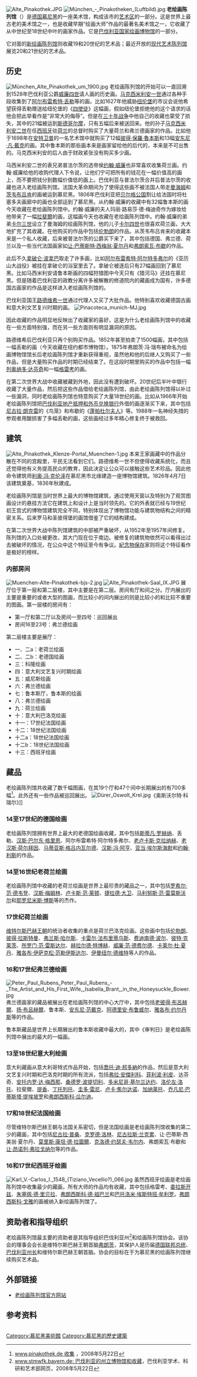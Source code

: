 {{noteTA|G1=德国地名}}
[[File:Alte_Pinakothek.JPG|thumb]]
[[File:München_-_Pinakotheken_(Luftbild).jpg|thumb]]
'''老绘画陈列馆'''（'''{{lang|de|Alte Pinakothek}}'''）是[[德国|德国]][[慕尼黑|慕尼黑]]的一座美术馆，构成该市的[[艺术区|艺术区]]的一部分。这是世界上最古老的美术馆之一，也是收藏早期“绘画大师”作品的最著名美术馆之一，它收藏了从中世纪至18世纪中叶的画家作品。它是[[巴伐利亚国家绘画博物馆|巴伐利亚国家绘画博物馆]]的一部分。

它对面的[[新绘画陈列馆|新绘画陈列馆]]则收藏19和20世纪的艺术品；最近开放的[[现代艺术陈列馆|现代艺术陈列馆]]展览20和21世纪的艺术品。

== 历史 ==
[[File:München_Alte_Pinakothek_um_1900.jpg|thumb]]
老绘画陈列馆的开始可以一直回溯到1528年巴伐利亚公爵[[威廉四世_(巴伐利亚)|威廉四世]]请人画的历史画。[[马克西米利安一世_(巴伐利亚)|马克西米利安一世]]通过各种手段收集到了[[阿尔布雷希特·丢勒|阿尔布雷希特·丢勒]]等的画。比如1627年他威胁[[纽伦堡|纽伦堡]]的市议会说他希望获得丢勒赠送给纽伦堡的《[[四使徒|四使徒]]》这幅画，假如纽伦堡拒绝他的这个请求的话他会把此举看作是“非常大的侮辱”。但是在[[三十年战争|三十年战争]]中他自己的收藏也蒙受了损失，其中的21幅被运到[[斯德哥尔摩|斯德哥尔摩]]，只有五幅后来被送回来。他的孙子[[马克西米利安二世_(巴伐利亚选侯)|马克西米利安二世]]在任[[西班牙|西班牙]]驻[[荷兰|荷兰]]的总督时购买了大量荷兰和弗兰德画家的作品。比如他于1698年在[[安特卫普|安特卫普]]的一名艺术馆中就购买了12幅[[彼得·保羅·魯本斯|彼得·保羅·魯本斯]]和13幅[[安东尼·凡·戴克|安东尼·凡·戴克]]的画。其中鲁本斯的那些画本来是画家留给他的后代的，本来是不可出售的。马克西米利安的后人由于财政紧张没有购买多少画。

马西米利安二世的表兄弟普法尔茨的选帝侯[[约翰·威廉_(普法尔茨)|约翰·威廉]]也非常喜欢收集荷兰画。约翰·威廉给他的收购代理人下令说，让他们宁可把所有的钱花在一幅价值高的画上，而不要把钱分到数幅价值低的画上。巴伐利亚与普法尔茨合并后普法尔茨的收藏也进入老绘画陈列馆。法国大革命期间为了使得这些画不被法国人带走[[曼海姆|曼海姆]]和[[茨韦布吕肯|茨韦布吕肯]]的画被运到慕尼黑。1806年巴伐利亚把[[贝尔格公国|贝尔格公国]]割让给法国时将杜塞多夫画廊中的画也全部运到了慕尼黑。从约翰·威廉的收藏中有32幅鲁本斯的画今天收藏在老绘画陈列馆中。约翰·威廉的夫人玛丽·路易莎·德·梅迪奇作为嫁妆给他带来了一幅[[拉斐爾|拉斐爾]]的画，这幅画今天也收藏在老绘画陈列馆中。约翰·威廉的弟弟[[卡尔三世_(普法尔茨)|卡尔三世]]设立了曼海姆的绘画陈列馆，他的儿子[[卡尔四世_(普法尔茨)|卡尔四世]]也很喜欢荷兰画，大大地扩充了其收藏。在他购买的作品中包括[[伦勃朗|伦勃朗]]的作品。从茨韦布吕肯来的收藏本来是一个私人收藏，后来被普法尔茨的公爵买下来了，其中包括德国、弗兰德、荷兰以及一些当代法国画家如[[让·巴蒂斯特·西梅翁·夏尔丹|让·巴蒂斯特·西梅翁·夏尔丹]]和[[弗朗索瓦·布歇|弗朗索瓦·布歇]]的作品。

此后不久[[拿破仑·波拿巴|拿破仑·波拿巴]]取走了许多画，比如[[阿尔布雷希特·阿尔特多弗尔|阿尔布雷希特·阿尔特多弗尔]]的《亚历山大战役》被挂在拿破仑的浴室里去了。拿破仑被逐后只有27幅画回到了慕尼黑。比如马西米利安请鲁本斯画的四幅狩猎图中今天只有《猎河马》还挂在慕尼黑。但是随着巴伐利亚的政教分离许多被解散的修道院内的藏画成为国有，许多德国古画家的作品是这样进入老绘画陈列馆的。

巴伐利亚国王[[路德维希一世_(巴伐利亚)|路德维希一世]]通过代理人又买了大批作品。他特别喜欢收藏德国古画和意大利文艺复兴时期的画。
[[File:Pinacoteca_munich-MJ.jpg|thumb]]

因此收藏的作品明显地反映出了收藏家的喜好，这是为什么老绘画陈列馆中的收藏在一些方面特别强，而在另一些方面则有明显漏洞的原因。

路德维希后巴伐利亚只再个别购买作品。1852年甚至拍卖了1500幅画，其中包括一幅丢勒的画（今天收藏在纽约都市博物馆）。1875年弗朗茨·冯·瑞布被命名为绘画博物馆馆长后老绘画陈列馆才重新获得重视，虽然他和他的后继人又购买了一些作品，但是大量购买作品的时期已经结束了。在这段时期里购买的作品中包括一幅[[列奥纳多·达芬奇|列奥纳多·达芬奇]]和一幅[[格雷考|格雷考]]的画。

在第二次世界大战中收藏被藏到外地，因此没有遭到破坏。20世纪后半叶中银行收藏了大量作品，然后把这些作品借给老绘画陈列馆，由此老绘画陈列馆得以补过一些漏洞，同时老绘画陈列馆也特意购买了大量18世纪的画。比如从1966年开始老绘画陈列馆把[[巴伐利亚地产抵押和外币兑换银行|巴伐利亚地产抵押和外币兑换银行]]外借的画逐渐买下来，其中包括[[尼古拉·朗克雷|尼古拉·朗克雷]]的《鸟笼》和布歇的《[[蓬帕杜尔夫人|蓬帕杜尔夫人]]》等。1988年一名神经失措的参观者用酸损害了多幅丢勒的画，这些画经过多年精心修复终于被救回。

== 建筑 ==
[[File:Alte_Pinakothek_Klenze-Portal_Muenchen-1.jpg|thumb]]
本来王家画藏中的作品分散在不同的宫殿里，平民无法看到它们。路德维希一世不但使得收藏系统化，而且还觉得他有义务提高民众的教育，因此决定让公众可以接触这些艺术珍品。因此他命令建筑师[[利奥·冯·克伦泽|利奥·冯·克伦泽]]在慕尼黑市北缘建造一座博物馆建筑。1826年4月7日该建筑奠基，1836年秋建成。

老绘画陈列馆是当时世界上最大的博物馆建筑，通过使用天窗以及特别为了观赏图画设计的悬挂方法它在建筑上和设计上是当时领先的。它的外表就已经与19世纪初王宫式的博物馆建筑完全不同，特别体现出了博物馆功能与建筑物结构之间的精密关系。后来罗马和圣彼得堡的画馆借鉴了它的结构建成。

在第二次世界大战中陈列馆建筑的中部被严重破坏，从1952年至1957年间修复。陈列馆的入口处被更改，其大门现在位于南边。被修复的建筑物依然可以看得出过去被破坏的情况，在公众中这个特征至今有争议。[[紀念物保存|紀念物保存]]家则将这个特征看作是极好的榜样。

=== 内部房间 ===
[[File:Muenchen-Alte-Pinakothek-bjs-2.jpg|thumb]]
[[File:Alte_Pinakothek-Saal_IX.JPG|thumb]]
展厅位于第一层和第二层楼，其中主要是在第二层。房间有厅和间之分。厅内展出的主要是重要的或者大型的图画，而比较小的间内展出的则是比较小的和比较不重要的图画。第一层楼的房间有：
* 第一厅和第二厅以及房间一至四号：巡回展出
* 房间16至23号：弗兰德绘画

第二层楼主要是展厅：
* 一、二a：老荷兰绘画
* 二、二b：老德国绘画
* 三：科隆绘画
* 四：意大利文艺复兴时期绘画
* 五：威尼斯绘画
* 六：弗兰德绘画
* 七：鲁本斯厅，鲁本斯的绘画
* 八：弗兰德绘画
* 九：荷兰绘画
* 十：意大利巴洛克绘画
* 十一：17世纪法国绘画
* 十二：18世纪法国绘画
* 十二a：18世纪法国绘画
* 十二b：18世纪法国绘画
* 十三：西班牙绘画

== 藏品 ==
老绘画陈列馆共收藏了数千幅图画，在其19个厅和47个间中长期展出的有700多幅<ref>[http://www.pinakothek.de/alte-pinakothek/sammlung/rundgang/rundgang.php www.pinakothek.de 收集] {{webarchive|url=https://web.archive.org/web/20080901184609/http://www.pinakothek.de/alte-pinakothek/sammlung/rundgang/rundgang.php |date=2008-09-01 }}，2008年5月22日</ref>。此外还有一些作品被巡回展出。
[[File:Dürer_Oswolt_Krel.jpg|thumb]]《奥斯沃尔特·科瑞尔》]]

=== 14至17世纪的德国绘画 ===
老绘画陈列馆拥有世界上最大的老德国绘画收藏，其中包括[[斯蒂凡·罗赫纳|斯蒂凡·罗赫纳]]、丢勒、[[汉斯·巴尔东·格里恩|汉斯·巴尔东·格里恩]]、阿尔布雷希特·阿尔特多弗尔、[[老卢卡斯·克拉纳赫|老卢卡斯·克拉纳赫]]、[[老汉斯·荷尔拜因|老汉斯·荷尔拜因]]、[[马蒂亚斯·格吕内瓦尔德|马蒂亚斯·格吕内瓦尔德]]、[[汉斯·冯·阿亨|汉斯·冯·阿亨]]、[[亚当·埃尔斯海默|亚当·埃尔斯海默]]和[[约翰·利斯|约翰·利斯]]的作品。

=== 14至16世纪老荷兰绘画 ===
老绘画陈列馆中收藏的老荷兰绘画是世界上最珍贵的藏品之一，其中包括[[罗希尔·范·德韦登|罗希尔·范·德韦登]]、[[汉斯·梅姆林|汉斯·梅姆林]]、[[卢卡斯·范·莱顿|卢卡斯·范·莱顿]]、[[捷拉德·大卫|捷拉德·大卫]]、[[马利努斯·范·雷莫斯沃尔|马利努斯·范·雷莫斯沃尔]]和[[耶罗尼米斯·博斯|耶罗尼米斯·博斯]]等的杰作。

=== 17世纪荷兰绘画 ===
[[维特尔斯巴赫王朝|维特尔斯巴赫王朝]]的统治者收集的重点是荷兰巴洛克绘画。这些画中包括[[伦勃朗|伦勃朗]]、[[彼得·拉斯特曼|彼得·拉斯特曼]]、[[弗兰斯·哈尔斯|弗兰斯·哈尔斯]]、[[卡雷尔·法布里蒂乌斯|卡雷尔·法布里蒂乌斯]]、[[费迪南德·波尔|费迪南德·波尔]]、[[彼特·克莱茨|彼特·克莱茨]]、[[所罗门·范·雷斯达尔|所罗门·范·雷斯达尔]]、[[赫拉尔德·特博赫|赫拉尔德·特博赫]]、[[威廉·范·德费尔德|威廉·范·德费尔德]]、[[卡莱尔·杜·夏丹|卡莱尔·杜·夏丹]]、[[雅各布·伊萨克松·范勒伊斯达尔|雅各布·伊萨克松·范勒伊斯达尔]]、[[伊曼纽尔·德维特|伊曼纽尔·德维特]]等人的作品。

=== 16和17世纪弗兰德绘画 ===
[[File:Peter_Paul_Rubens_Peter_Paul_Rubens_-_The_Artist_and_His_First_Wife,_Isabella_Brant,_in_the_Honeysuckle_Bower.jpg|thumb]]
弗兰德画家的藏品被展出在老绘画陈列馆的中心大厅中，其中包括[[老彼得·布呂赫爾|老彼得·布呂赫爾]]、[[扬·布呂赫爾|扬·布呂赫爾]]、鲁本斯、[[安东尼·范戴克|安东尼·范戴克]]、[[阿德里安·布鲁威尔|阿德里安·布鲁威尔]]、[[雅各布·约尔丹斯|雅各布·约尔丹斯]]等的作品。

鲁本斯藏品是世界上长期展出的鲁本斯收藏中最大的，其中《审判日》是老绘画陈列馆中展出的最大的一幅画。

=== 13至18世纪意大利绘画 ===
意大利藏画从意大利哥特式作品开始，包括[[喬托·迪·邦多納|喬托·迪·邦多納]]的作品，然后是意大利文艺复兴时期和巴洛克时期的所有流派，包括[[弗拉·安傑利科|弗拉·安傑利科]]、[[菲利波·利皮|菲利波·利皮]]、达芬奇、[[安托内罗·达·梅西那|安托内罗·达·梅西那]]、[[桑德罗·波提切利|桑德罗·波提切利]]、[[多米尼哥·基尔兰达约|多米尼哥·基尔兰达约]]、[[洛伦左·洛托|洛伦左·洛托]]、拉斐爾、[[提香|提香]]、[[丁托列托|丁托列托]]、[[圭多·雷尼|圭多·雷尼]]、[[卢卡·焦尔达诺|卢卡·焦尔达诺]]、[[加纳莱托|加纳莱托]]、[[乔凡尼·巴蒂斯塔·提埃坡罗|乔凡尼·巴蒂斯塔·提埃坡罗]]和[[弗朗西斯科·瓜尔迪|弗朗西斯科·瓜尔迪]]。

=== 17和18世纪法国绘画 ===
尽管维特尔斯巴赫王朝与法国关系密切，但是法国绘画是老绘画陈列馆收集的第二少的藏画，其中包括[[尼古拉·普桑|尼古拉·普桑]]、[[克罗德·洛林|克罗德·洛林]]、[[尼古拉斯·兰克累|尼古拉斯·兰克累]]、让·巴蒂斯·西美翁·夏尔丹、[[莫里斯·康坦·德·拉圖爾|莫里斯·康坦·德·拉圖爾]]、[[克洛德·约瑟夫·韦尔内|克洛德·约瑟夫·韦尔内]]、弗朗索瓦·布歇和[[让·昂诺列·弗拉戈纳尔|让·昂诺列·弗拉戈纳尔]]等的作品。

=== 16和17世纪西班牙绘画 ===
[[File:Karl_V.-Carlos_I._1548_(Tiziano_Vecellio?)_066.jpg|thumb]]
虽然西班牙绘画是老绘画陈列馆中收集最少的藏画，所有大师的作品均有收藏，其中包括格雷考、[[委拉斯开兹|委拉斯开兹]]、[[朱塞佩·德·里贝拉|朱塞佩·德·里贝拉]]、[[弗朗西斯科·德·祖巴兰|弗朗西斯科·德·祖巴兰]]和[[巴托洛米·埃斯特班·牟利罗|巴托洛米·埃斯特班·牟利罗]]。[[弗朗西斯科·戈雅|弗朗西斯科·戈雅]]的画被纳入新绘画陈列馆了。

== 资助者和指导组织 ==
老绘画陈列馆最主要的资助者是其指导组织巴伐利亚州<ref>[http://www.stmwfk.bayern.de/kunst/museen/staatliche.html www.stmwfk.bayern.de: 巴伐利亚的州立博物馆和收藏]，巴伐利亚学术、科研和艺术部网页，2008年5月22日</ref>和绘画陈列馆协会。该协会的理事会会长是维特尔斯巴赫王朝首脑[[弗朗茨_(巴伐利亚)|弗朗茨]]，其保护人是历届[[德国联邦总统|德国联邦总统]]、[[巴伐利亚州长|巴伐利亚州长]]和维特尔斯巴赫王朝首脑。协会的目标在于为慕尼黑的绘画陈列馆继续购买艺术品。

== 外部链接 ==
{{Commonscat|Alte Pinakothek|老绘画陈列馆}}
* [https://web.archive.org/web/20050728093303/http://www.pinakothek.de/alte-pinakothek/ 老绘画陈列馆官方网站]

== 参考资料 ==
<div style="-moz-column-count:2; column-count:2;">
<references />
</div>

{{coord|48|08|54|N|11|34|12|E|type:landmark|display=title}}

{{Authority control}}
[[Category:慕尼黑美術館|Category:慕尼黑美術館]]
[[Category:慕尼黑的歷史建築|Category:慕尼黑的歷史建築]]
